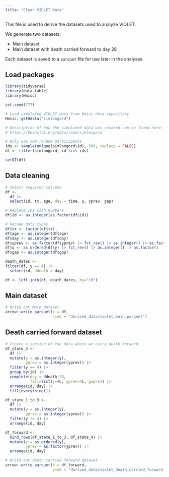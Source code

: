 ```yaml
---
title: "Clean VIOLET Data"
---
```


This file is used to derive the datasets used to analyze VIOLET.

We generate two datasets:

- Main dataset
- Main dataset with death carried forward to day 28

Each dataset is saved to a `parquet` file for use later in the analyses.

## Load packages

```r
library(tidyverse)
library(data.table)
library(Hmisc)

set.seed(777)
```

```r
# Load simulated VIOLET data from Hmisc data repository
Hmisc::getHdata("simlongord")

# Description of how the simulated data was created can be found here:
# https://hbiostat.org/data/repo/simlongord
```

```r
# Only use 500 random participants
ids <- sample(unique(simlongord$id), 500, replace = FALSE)
df <- filter(simlongord, id %in% ids)

setDT(df)
```

## Data cleaning

```r
# Select required columns
df <- 
  df |>
  select(id, tx, age, day = time, y, yprev, gap)
```

```r
# Replace IDs with numbers
df$id <- as.integer(as.factor(df$id))

# Recode data types
df$tx <- factor(df$tx)
df$age <- as.integer(df$age)
df$day <- as.integer(df$day)
df$yprev <- as.factor(df$yprev) |> fct_rev() |> as.integer() |> as.factor()
df$y <- as.ordered(df$y) |> fct_rev() |> as.integer() |> as.factor()
df$gap <- as.integer(df$gap)
```

```r
death_dates <-
filter(df, y == 4) |>
  select(id, ddeath = day)

df <- left_join(df, death_dates, by="id")
```

## Main dataset

```r
# Write out main dataset
arrow::write_parquet(x = df,
                     sink = "derived_data/violet_main.parquet")
```

## Death carried forward dataset

```r
# Create a version of the data where we carry death forward
df_state_4 <-
  df |>
  mutate(y = as.integer(y),
         yprev = as.integer(yprev)) |>
  filter(y == 4) |>
  group_by(id) |>
  complete(day = ddeath:28,
           fill=list(y=4L, yprev=4L, gap=1)) |>
  arrange(id, day) |>
  fill(everything())

df_state_1_to_3 <-
  df |>
  mutate(y = as.integer(y),
         yprev = as.integer(yprev)) |>
  filter(y != 4) |>
  arrange(id, day)

df_forward <-
  bind_rows(df_state_1_to_3, df_state_4) |>
  mutate(y = as.ordered(y),
         yprev = as.factor(yprev)) |>
  arrange(id, day)
```

```r
# Write out death carried forward dataset
arrow::write_parquet(x = df_forward,
                     sink = "derived_data/violet_death_carried_forward.parquet")
```


